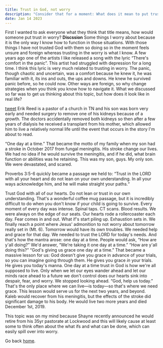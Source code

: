 ```yaml
---
title: Trust in God, not worry
description: "Consider that for a moment: What does it mean to put trust in worry?"
date: Jan 14 2023
---
```


First I wanted to ask everyone what they think that title means, how would someone put trust in worry?
**Discssion**
Some things I worry about because it is the only way I know how to function in those situations. With those things I have not trusted God with them so doing so in the moment feels unsure and foreign whereas trusting in the worry is what I know. A few years ago one of the artists I like released a song with the lyric “There's comfort in the panic”. This artist had struggled with depression for a long time. I think this lyric is very much related to trusting in worry. The panic, though chaotic and uncertain, was a comfort because he knew it, he was familiar with it, its ins and outs, the ups and downs. He knew he survived panic before, so he could now. Other ways are foreign, so why change strategies when you think you know how to navigate it.
What we discussed so far was to get us thinking about this topic, but how does it look like in real life?

[tweet](https://twitter.com/erikreed/status/1613158864085557251?s=46&t=n6RIPSBxKIq1ciXbW-CFqA)
Erik Reed is a pastor of a church in TN and his son was born very early and needed surgery to remove one of his kidneys because of a growth. The doctors accidentally removed both kidneys so then after a few years of dialysis he received a transplant from his mother, which allowed him to live a relatively normal life until the event that occurs in the story I'm about to read.

“One day at a time.”
That became the motto of my family when my son had a stroke in October 2017 from fungal meningitis. His stroke change our lives. We had no idea if he would survive the meningitis, and if he did, what brain function or abilities was he retaining. This was my son, guys. My only son. We were devastated, and scared.

Proverbs 3:5-6 quickly became a passage we held to: “Trust in the LORD with all your heart and do not lean on your own understanding. In all your ways acknowledge him, and he will make straight your paths.“

Trust God with all of our hearts. Do not lean or trust in our own understanding. That's a wonderful coffee mug passage, but it is incredibly difficult to do when you don't know if your child is going to survive. Every moment of every day was intense. Spinal taps. CT scans. Blood results. We were always on the edge of our seats. Our hearts rode a rollercoaster each day. Fear comes in and out. What if's start piling up. Exhaustion sets in. We finally reach a point where Jesus' admonition to not worry about tomorrow really set in (Mt. 6). Tomorrow would have its own troubles. We needed help and grace for that day. We needed to trust the LORD for today's needs. And that's how the mantra arose: one day at a time. 
People would ask, “How are y'all doing?”
We'd answer, “We're taking it one day at a time.”
“How are y'all doing this?”
“God's giving us grace one day at a time.”
That became a massive lesson for us: God doesn't give you grace in advance of your trials, so you can imagine going through them. He gives you grace *in* your trials. He gives you today's manna. One day at a time trust in God is how we're all supposed to live. Only when we let our eyes wander ahead and let our minds race ahead to a future we don't control does our hearts sink into despair, fear, and worry. We stopped looking ahead. “God, help us today.” That's the only place where we can live—is today—so that's where we need grace. This lesson would serve us for the next two years, and beyond. Kaleb would recover from his meningitis, but the effects of the stroke did significant damage to his body. He would live two more years and died December 1st, 2019.

This topic was on my mind because Shayne recently announced he would retire from his 35yr pastorate at Lockwood and this will likely cause at least some to think often about the what ifs and what can be done, which can easily spill over into worry.

Go back [home](/).